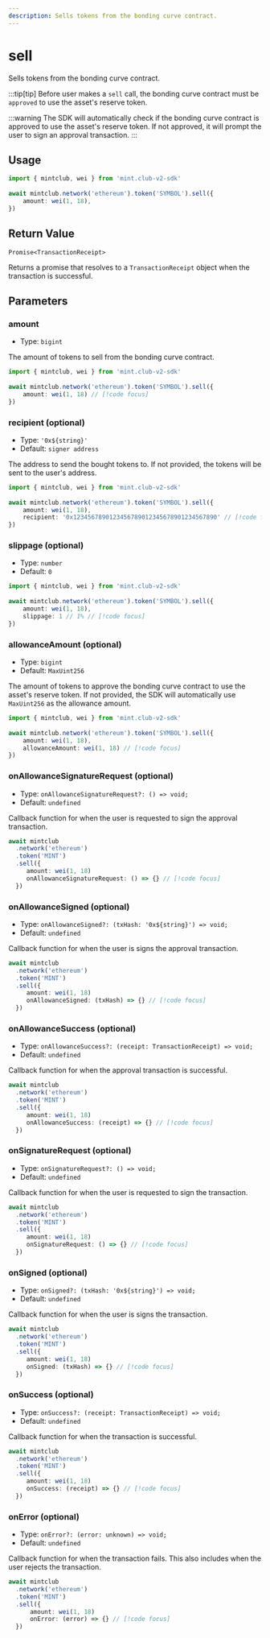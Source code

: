 ```yaml
---
description: Sells tokens from the bonding curve contract.
---
```


# sell 

Sells tokens from the bonding curve contract.

:::tip[tip]
Before user makes a `sell` call, the bonding curve contract must be `approved` to use the asset's reserve token.

:::warning
The SDK will automatically check if the bonding curve contract is approved to use the asset's reserve token. If not approved, it will prompt the user to sign an approval transaction. 
:::

## Usage

```ts twoslash [example.ts]
import { mintclub, wei } from 'mint.club-v2-sdk'
 
await mintclub.network('ethereum').token('SYMBOL').sell({
	amount: wei(1, 18),
})
```

## Return Value

`Promise<TransactionReceipt>`

Returns a promise that resolves to a `TransactionReceipt` object when the transaction is successful.


## Parameters


### amount

- Type: `bigint`

The amount of tokens to sell from the bonding curve contract.

```ts twoslash [example.ts]
import { mintclub, wei } from 'mint.club-v2-sdk'
 
await mintclub.network('ethereum').token('SYMBOL').sell({
	amount: wei(1, 18) // [!code focus]
})
```

### recipient (optional)

- Type: `'0x${string}'`
- Default: `signer address`

The address to send the bought tokens to. If not provided, the tokens will be sent to the user's address.

```ts twoslash [example.ts]
import { mintclub, wei } from 'mint.club-v2-sdk'
 
await mintclub.network('ethereum').token('SYMBOL').sell({
	amount: wei(1, 18),
	recipient: '0x1234567890123456789012345678901234567890' // [!code focus]
})
```

### slippage (optional)

- Type: `number`
- Default: `0`


```ts twoslash [example.ts]
import { mintclub, wei } from 'mint.club-v2-sdk'
 
await mintclub.network('ethereum').token('SYMBOL').sell({
	amount: wei(1, 18),
	slippage: 1 // 1% // [!code focus]
})
```

### allowanceAmount (optional)

- Type: `bigint`
- Default: `MaxUint256`

The amount of tokens to approve the bonding curve contract to use the asset's reserve token. If not provided, the SDK will automatically use `MaxUint256` as the allowance amount.

```ts twoslash [example.ts]
import { mintclub, wei } from 'mint.club-v2-sdk'
 
await mintclub.network('ethereum').token('SYMBOL').sell({
	amount: wei(1, 18),
	allowanceAmount: wei(1, 18) // [!code focus]
})
```



### onAllowanceSignatureRequest (optional)

- Type: `onAllowanceSignatureRequest?: () => void;`
- Default: `undefined`

Callback function for when the user is requested to sign the approval transaction.

```ts
await mintclub
  .network('ethereum')
  .token('MINT')
  .sell({
	 amount: wei(1, 18)
	 onAllowanceSignatureRequest: () => {} // [!code focus]
  })
```


### onAllowanceSigned (optional)

- Type: `onAllowanceSigned?: (txHash: '0x${string}') => void;`
- Default: `undefined`


Callback function for when the user is signs the approval transaction.

```ts
await mintclub
  .network('ethereum')
  .token('MINT')
  .sell({
	 amount: wei(1, 18)
	 onAllowanceSigned: (txHash) => {} // [!code focus]
  })
```

### onAllowanceSuccess (optional)

- Type: `onAllowanceSuccess?: (receipt: TransactionReceipt) => void;`
- Default: `undefined`


Callback function for when the approval transaction is successful.

```ts
await mintclub
  .network('ethereum')
  .token('MINT')
  .sell({
     amount: wei(1, 18)
     onAllowanceSuccess: (receipt) => {} // [!code focus]
  })
```


### onSignatureRequest (optional)

- Type: `onSignatureRequest?: () => void;`
- Default: `undefined`

Callback function for when the user is requested to sign the transaction.

```ts
await mintclub
  .network('ethereum')
  .token('MINT')
  .sell({
	 amount: wei(1, 18)
	 onSignatureRequest: () => {} // [!code focus]
  })
```

### onSigned (optional)

- Type: `onSigned?: (txHash: '0x${string}') => void;`
- Default: `undefined`


Callback function for when the user is signs the transaction.

```ts
await mintclub
  .network('ethereum')
  .token('MINT')
  .sell({
	 amount: wei(1, 18)
	 onSigned: (txHash) => {} // [!code focus]
  })
```

### onSuccess (optional)

- Type: `onSuccess?: (receipt: TransactionReceipt) => void;`
- Default: `undefined`


Callback function for when the transaction is successful.

```ts
await mintclub
  .network('ethereum')
  .token('MINT')
  .sell({
     amount: wei(1, 18)
     onSuccess: (receipt) => {} // [!code focus]
  })
```

### onError (optional)

- Type: `onError?: (error: unknown) => void;`
- Default: `undefined`

Callback function for when the transaction fails. This also includes when the user rejects the transaction.

```ts
await mintclub
  .network('ethereum')
  .token('MINT')
  .sell({
	  amount: wei(1, 18)
	  onError: (error) => {} // [!code focus]
  })
```